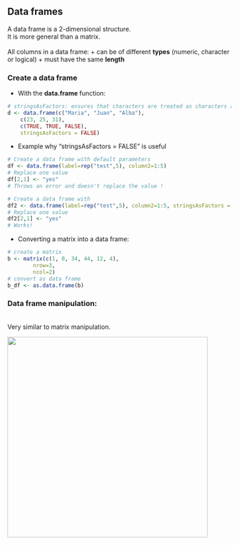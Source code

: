 ## Data frames

A data frame is a 2-dimensional structure.
<br> It is more general than a matrix.
<br><br>
All columns in a data frame:
 + can be of different **types** (numeric, character or logical)
 + must have the same **length**

### Create a data frame 

* With the **data.frame** function:

```r
# stringsAsFactors: ensures that characters are treated as characters and not as factors
d <- data.frame(c("Maria", "Juan", "Alba"), 
	c(23, 25, 31),
	c(TRUE, TRUE, FALSE),
	stringsAsFactors = FALSE)
```

* Example why "stringsAsFactors = FALSE" is useful

```r
# Create a data frame with default parameters
df <- data.frame(label=rep("test",5), column2=1:5)
# Replace one value
df[2,1] <- "yes"
# Throws an error and doesn't replace the value !
```

```r
# Create a data frame with 
df2 <- data.frame(label=rep("test",5), column2=1:5, stringsAsFactors = FALSE)
# Replace one value
df2[2,1] <- "yes"
# Works!
```

* Converting a matrix into a data frame:

```r
# create a matrix
b <- matrix(c(1, 0, 34, 44, 12, 4), 
        nrow=3,
        ncol=2)
# convert as data frame
b_df <- as.data.frame(b)
```

### Data frame manipulation:
<br>
Very similar to matrix manipulation.

<img src="images/df_fetch.png" width="450"/>


